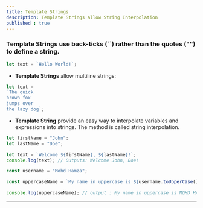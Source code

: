 ```yaml
---
title: Template Strings
description: Template Strings allow String Interpolation
published : true
---
```


### **Template Strings** use back-ticks (``) rather than the quotes ("") to define a string.

```javascript
let text = `Hello World!`;
```

*   **Template Strings** allow multiline strings:

```javascript
let text =
`The quick
brown fox
jumps over
the lazy dog`;
```

*   **Template String** provide an easy way to interpolate variables and expressions into strings. The method is called string interpolation.

```javascript
let firstName = "John";
let lastName = "Doe";

let text = `Welcome ${firstName}, ${lastName}!`;
console.log(text); // Outputs: Welcome John, Doe!
```

```javascript
const username = "Mohd Hamza";

const uppercaseName = `My name in uppercase is ${username.toUpperCase()}`;

console.log(uppercaseName); // output : My name in uppercase is MOHD HAMZA
```
---

